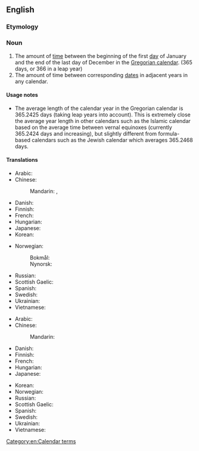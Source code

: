 ==English==

===Etymology===
{{com|en|calendar|year}}

===Noun===
{{wikipedia}}
{{en-noun}}

# The amount of [[time]] between the beginning of the first [[day]] of January and the end of the last day of December in the [[Gregorian calendar]]. (365 days, or 366 in a leap year)
# The amount of time between corresponding [[date]]s in adjacent years in any calendar.

====Usage notes====
* The average length of the calendar year in the Gregorian calendar is 365.2425 days (taking leap years into account). This is extremely close the average year length in other calendars such as the Islamic calendar based on the average time between vernal equinoxes (currently 365.2424 days and increasing), but slightly different from formula-based calendars such as the Jewish calendar which averages 365.2468 days.

====Translations====
{{trans-top|time between 1st January and 31st December}}
* Arabic: {{t-needed|ar}}
* Chinese:
*: Mandarin: {{t+|cmn|歷年}}, {{t+|cmn|历年|tr=lìnián}}
* Danish: {{t+|da|kalenderår|n}}
* Finnish: {{t+|fi|kalenterivuosi}}
* French: {{t+|fr|année civile|f}}
* Hungarian: {{t|hu|naptári év}}
* Japanese: {{t-needed|ja}}
* Korean: {{t-needed|ko}}
{{trans-mid}}
* Norwegian:
*: Bokmål: {{t|nb|kalenderår|n}}
*: Nynorsk: {{t|nn|kalenderår|n}}
* Russian: {{t|ru|календарный год}}
* Scottish Gaelic: {{t|gd|bliadhna mìosachain|f}}
* Spanish: {{t|es|año natural|m}}
* Swedish: {{t+|sv|kalenderår|n}}
* Ukrainian: {{t|uk|календарний рік|m}}
* Vietnamese: {{t-needed|vi}}
{{trans-bottom}}

{{trans-top|time between corresponding dates in adjacent years}}
* Arabic: {{t-needed|ar}}
* Chinese:
*: Mandarin: {{t|cmn|[[一]][[整]][[年]]|tr=yī zhěng nián}}
* Danish: {{t+|da|år|n}}
* Finnish: {{t+|fi|kalenterivuosi}}
* French: {{t+|fr|an|m}}
* Hungarian: {{t-needed|hu}}
* Japanese: {{t-needed|ja}}
{{trans-mid}}
* Korean: {{t-needed|ko}}
* Norwegian: {{t-needed|no}}
* Russian: {{t-needed|ru}}
* Scottish Gaelic: {{t|gd|bliadhna mìosachain|f}}
* Spanish: {{t|es|año natural|m}}
* Swedish: {{t+|sv|kalenderår|n}}
* Ukrainian: {{t-needed|uk}}
* Vietnamese: {{t-needed|vi}}
{{trans-bottom}}

[[Category:en:Calendar terms]]